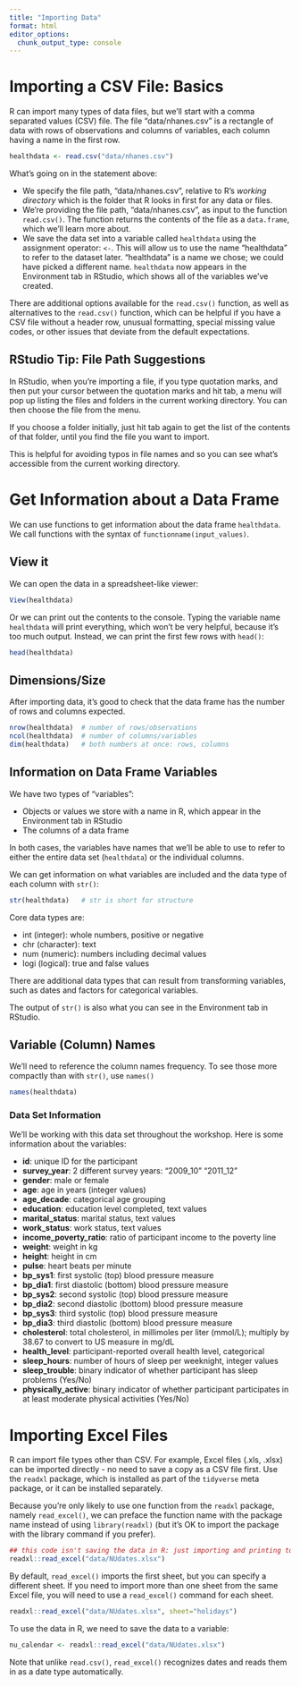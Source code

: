 ```yaml
---
title: "Importing Data"
format: html
editor_options: 
  chunk_output_type: console
---
```


# Importing a CSV File: Basics

R can import many types of data files, but we'll start with a comma separated values (CSV) file. The file "data/nhanes.csv" is a rectangle of data with rows of observations and columns of variables, each column having a name in the first row.

```r
healthdata <- read.csv("data/nhanes.csv")
```

What's going on in the statement above:

-   We specify the file path, "data/nhanes.csv", relative to R's *working directory* which is the folder that R looks in first for any data or files.
-   We're providing the file path, "data/nhanes.csv", as input to the function `read.csv()`. The function returns the contents of the file as a `data.frame`, which we'll learn more about.
-   We save the data set into a variable called `healthdata` using the assignment operator: `<-`. This will allow us to use the name "healthdata" to refer to the dataset later. "healthdata" is a name we chose; we could have picked a different name. `healthdata` now appears in the Environment tab in RStudio, which shows all of the variables we've created.

There are additional options available for the `read.csv()` function, as well as alternatives to the `read.csv()` function, which can be helpful if you have a CSV file without a header row, unusual formatting, special missing value codes, or other issues that deviate from the default expectations.

::: callout-tip
## RStudio Tip: File Path Suggestions

In RStudio, when you're importing a file, if you type quotation marks, and then put your cursor between the quotation marks and hit tab, a menu will pop up listing the files and folders in the current working directory. You can then choose the file from the menu.

If you choose a folder initially, just hit tab again to get the list of the contents of that folder, until you find the file you want to import.

This is helpful for avoiding typos in file names and so you can see what's accessible from the current working directory.
:::

# Get Information about a Data Frame

We can use functions to get information about the data frame `healthdata`. We call functions with the syntax of `functionname(input_values)`.

## View it

We can open the data in a spreadsheet-like viewer:

```r
View(healthdata)
```

Or we can print out the contents to the console. Typing the variable name `healthdata` will print everything, which won't be very helpful, because it's too much output. Instead, we can print the first few rows with `head()`:

```r
head(healthdata)
```

## Dimensions/Size

After importing data, it's good to check that the data frame has the number of rows and columns expected.

```r
nrow(healthdata)  # number of rows/observations
ncol(healthdata)  # number of columns/variables
dim(healthdata)   # both numbers at once: rows, columns
```

## Information on Data Frame Variables

We have two types of "variables":

-   Objects or values we store with a name in R, which appear in the Environment tab in RStudio
-   The columns of a data frame

In both cases, the variables have names that we'll be able to use to refer to either the entire data set (`healthdata`) or the individual columns.

We can get information on what variables are included and the data type of each column with `str()`:

```r
str(healthdata)   # str is short for structure
```

Core data types are:

-   int (integer): whole numbers, positive or negative
-   chr (character): text
-   num (numeric): numbers including decimal values
-   logi (logical): true and false values

There are additional data types that can result from transforming variables, such as dates and factors for categorical variables.

The output of `str()` is also what you can see in the Environment tab in RStudio.

## Variable (Column) Names

We'll need to reference the column names frequency. To see those more compactly than with `str()`, use `names()`

```r
names(healthdata)
```

### Data Set Information

We'll be working with this data set throughout the workshop. Here is some information about the variables:

-   **id**: unique ID for the participant
-   **survey_year**: 2 different survey years: "2009_10" "2011_12"
-   **gender**: male or female
-   **age**: age in years (integer values)
-   **age_decade**: categorical age grouping
-   **education**: education level completed, text values
-   **marital_status**: marital status, text values
-   **work_status**: work status, text values
-   **income_poverty_ratio**: ratio of participant income to the poverty line
-   **weight**: weight in kg
-   **height**: height in cm
-   **pulse**: heart beats per minute
-   **bp_sys1**: first systolic (top) blood pressure measure
-   **bp_dia1**: first diastolic (bottom) blood pressure measure
-   **bp_sys2**: second systolic (top) blood pressure measure
-   **bp_dia2**: second diastolic (bottom) blood pressure measure
-   **bp_sys3**: third systolic (top) blood pressure measure
-   **bp_dia3**: third diastolic (bottom) blood pressure measure
-   **cholesterol**: total cholesterol, in millimoles per liter (mmol/L); multiply by 38.67 to convert to US measure in mg/dL
-   **health_level**: participant-reported overall health level, categorical
-   **sleep_hours**: number of hours of sleep per weeknight, integer values
-   **sleep_trouble**: binary indicator of whether participant has sleep problems (Yes/No)
-   **physically_active**: binary indicator of whether participant participates in at least moderate physical activities (Yes/No)

# Importing Excel Files

R can import file types other than CSV. For example, Excel files (.xls, .xlsx) can be imported directly - no need to save a copy as a CSV file first. Use the `readxl` package, which is installed as part of the `tidyverse` meta package, or it can be installed separately.

Because you're only likely to use one function from the `readxl` package, namely `read_excel()`, we can preface the function name with the package name instead of using `library(readxl)` (but it's OK to import the package with the library command if you prefer).

```r
## this code isn't saving the data in R: just importing and printing to the console
readxl::read_excel("data/NUdates.xlsx")
```

By default, `read_excel()` imports the first sheet, but you can specify a different sheet. If you need to import more than one sheet from the same Excel file, you will need to use a `read_excel()` command for each sheet.

```r
readxl::read_excel("data/NUdates.xlsx", sheet="holidays")
```

To use the data in R, we need to save the data to a variable:

```r
nu_calendar <- readxl::read_excel("data/NUdates.xlsx")
```

Note that unlike `read.csv()`, `read_excel()` recognizes dates and reads them in as a date type automatically.
